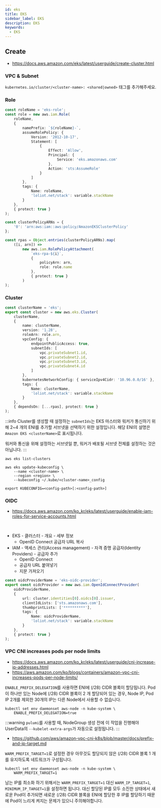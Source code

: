 ```yaml
---
id: eks
title: EKS
sidebar_label: EKS
description: EKS
keywords:
  - EKS
---
```


## Create

- https://docs.aws.amazon.com/eks/latest/userguide/create-cluster.html

### VPC & Subnet

`kubernetes.io/cluster/<cluster-name>: <shared|owned>` 태그를 추가해주세요.

### Role

```typescript
const roleName = 'eks-role';
const role = new aws.iam.Role(
	roleName,
	{
		namePrefix: `${roleName}-`,
		assumeRolePolicy: {
			Version: '2012-10-17',
			Statement: [
				{
					Effect: 'Allow',
					Principal: {
						Service: 'eks.amazonaws.com'
					},
					Action: 'sts:AssumeRole'
				}
			]
		},
		tags: {
			Name: roleName,
			'loliot.net/stack': variable.stackName
		}
	},
	{ protect: true }
);

const clusterPolicyARNs = {
	'0': 'arn:aws:iam::aws:policy/AmazonEKSClusterPolicy'
};

const rpas = Object.entries(clusterPolicyARNs).map(
	([i, arn]) =>
		new aws.iam.RolePolicyAttachment(
			`eks-rpa-${i}`,
			{
				policyArn: arn,
				role: role.name
			},
			{ protect: true }
		)
);
```

### Cluster

```typescript
const clusterName = 'eks';
export const cluster = new aws.eks.Cluster(
	clusterName,
	{
		name: clusterName,
		version: '1.28',
		roleArn: role.arn,
		vpcConfig: {
			endpointPublicAccess: true,
			subnetIds: [
				vpc.privateSubnet1.id,
				vpc.privateSubnet2.id,
				vpc.privateSubnet3.id,
				vpc.privateSubnet4.id
			]
		},
		kubernetesNetworkConfig: { serviceIpv4Cidr: '10.96.0.0/16' },
		tags: {
			Name: clusterName,
			'loliot.net/stack': variable.stackName
		}
	},
	{ dependsOn: [...rpas], protect: true }
);
```

:::info
Cluster를 생성할 때 설정하는 `subnetIds`는 EKS 마스터와 워커가 통신하기 위해 2~4 개의 ENI를 추가할 서브넷을 선택하기 위한 설정입니다. 해당 ENI의 설명은 `Amazon EKS <clusterName>`로 표시됩니다.

워커와 통신을 위해 설정하는 서브넷일 뿐, 워커가 배포될 서브넷 전체를 설정하는 것은 아닙니다.
:::

```shell
aws eks list-clusters
```

```shell
aws eks update-kubeconfig \
    --name <cluster-name> \
    --region <region> \
    --kubeconfig ~/.kube/<cluster-name>_config
```

```shell
export KUBECONFIG=<config-path>[:<config-path>]
```

### OIDC

- https://docs.aws.amazon.com/ko_kr/eks/latest/userguide/enable-iam-roles-for-service-accounts.html

<br />

- EKS - 클러스터 - 개요 - 세부 정보
  - OpenID Connect 공급자 URL 복사
- IAM - 액세스 관리(Access management) - 자격 증명 공급자(Identity Providers) - 공급자 추가
  - OpenID Connect
  - 공급자 URL 붙여넣기
  - 지문 가져오기

```typescript
const oidcProviderName = 'eks-oidc-provider';
export const oidcProvider = new aws.iam.OpenIdConnectProvider(
	oidcProviderName,
	{
		url: cluster.identities[0].oidcs[0].issuer,
		clientIdLists: ['sts.amazonaws.com'],
		thumbprintLists: ['**********'],
		tags: {
			Name: oidcProviderName,
			'loliot.net/stack': variable.stackName
		}
	},
	{ protect: true }
);
```

### VPC CNI increases pods per node limits

- https://docs.aws.amazon.com/ko_kr/eks/latest/userguide/cni-increase-ip-addresses.html
- https://aws.amazon.com/ko/blogs/containers/amazon-vpc-cni-increases-pods-per-node-limits/

`ENABLE_PREFIX_DELEGATION`를 사용하면 ENI에 (/28) CIDR 블록이 할당됩니다. Pod이 하나만 있는 Node에 (/28) CIDR 블록이 2 개 할당되어 있는 경우, Node IP, Pod IP 2개를 제외한 30개의 IP는 다른 Node에서 사용할 수 없습니다.

```shell
kubectl set env daemonset aws-node -n kube-system \
    ENABLE_PREFIX_DELEGATION=true
```

:::warning
`pulumi`를 사용할 때, NodeGroup 생성 전에 이 작업을 진행해야 UserData의 `--kubelet-extra-args`가 자동으로 설정됩니다.
:::

- https://github.com/aws/amazon-vpc-cni-k8s/blob/master/docs/prefix-and-ip-target.md

`WARM_PREFIX_TARGET=1`로 설정한 경우 아무것도 할당되지 않은 (/28) CIDR 블록 1 개를 유지하도록 네트워크가 구성됩니다.

```shell
kubectl set env daemonset aws-node -n kube-system \
    WARM_PREFIX_TARGET=1
```

남는 IP를 최소화 하기 위해서는 `WARM_PREFIX_TARGET=1` 대신 `WARM_IP_TARGET=1`, `MINIMUM_IP_TARGET=1`을 설정하면 됩니다. 대신 할당된 IP를 모두 소진한 상태에서 새로운 Pod이 추가되면 새로운 (/28) CIDR 블록을 ENI에 할당한 후 IP를 할당하기 때문에 Pod이 느리게 켜지는 문제가 있으니 주의해야합니다.
